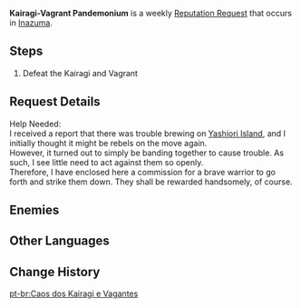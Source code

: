 {{Quest Infobox
|id            = 
|image         = NPC Kujou Masahito Thumb.png
|type          = Request
|region        = Inazuma
|summary       = Kujou Masahito wants help to stop Kairagi and Vagrants from causing trouble in Yashiori Island.
|startLocation = [[Yashiori Island]], [[Inazuma]]
|characters    = Traveler
|rep           = Inazuma
|mora          = 20,000
}}
'''Kairagi-Vagrant Pandemonium''' is a weekly [[Reputation Request]] that occurs in [[Inazuma]].

==Steps==
{{Quest Description|Kairagi and Vagrants are creating chaos somewhere on [[Yashiori Island]]. [[Kujou Masahito]] hopes that someone can help put an end to the issue.}}
#Defeat the Kairagi and Vagrant

==Request Details==
Help Needed:<br />
I received a report that there was trouble brewing on [[Yashiori Island]], and I initially thought it might be rebels on the move again.<br />
However, it turned out to simply be {{Color|buzzword|Kairagi and Vagrants}} banding together to cause trouble. As such, I see little need to act against them so openly.<br />
Therefore, I have enclosed here a commission for a brave warrior to go forth and strike them down. They shall be rewarded handsomely, of course.

==Enemies==
{{Enemies|Kairagi: Fiery Might,Nobushi: Kikouban*2}}

==Other Languages==
{{Other Languages
|en      = Kairagi-Vagrant Pandemonium
|zhs     = 海乱鬼与浮浪人引起的混乱
|zhs_rm  = Hǎiluànguǐ Yǔ Fúlàng-rén Yǐnqǐ de Hǔnluàn
|zht     = 海亂鬼與浮浪人引起的混亂
|zht_rm  = Hǎiluànguǐ Yǔ Fúlàng-rén Yǐnqǐ de Hǔnluàn
|zh_tl   = Chaos Caused by Kairagi and Vagrants
|ja      = 海乱鬼と浮浪人が起こした混乱
|ja_rm   = Kairagi to Furounin ga Okoshita Konran
|ja_tl   = Chaos Caused by Kairagi and Vagrants
|ko      = 해란귀와 부랑인이 일으킨 혼란
|ko_rm   = 
|ko_tl   = 
|es      = El caos de los Samuráis Kairagi y los parias
|es_tl   = 
|fr      = Oni des mers et Vagabonds en plein tohu-bohu
|fr_tl   = Sea Oni and Vagrants in the Midst of a Hustle and Bustle
|ru      = Хаос, вызванный кайраги и бродягами
|ru_tl   = 
|th      = ความโกลาหลที่เกิดจาก Vagrant และ Kairagi
|th_rm   = 
|th_tl   = 
|vi      = Kairagi Và Kẻ Lang Thang Náo Loạn
|vi_tl   = 
|de      = Vagabundierendes Kairagi-Chaos
|de_tl   = Vagrant Kairagi Chaos
|id      = Kekacauan Oleh Kairagi-Perantau
|id_tl   = Chaos By Kairagi-Vagrant
|pt      = Caos dos Kairagi e Vagantes
|pt_tl   = 
}}

==Change History==
{{Change History|2.0}}
[[pt-br:Caos dos Kairagi e Vagantes]]